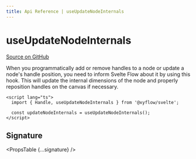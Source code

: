 ```yaml
---
title: Api Reference | useUpdateNodeInternals
---
```



# useUpdateNodeInternals

[Source on GitHub](https://github.com/wbkd/react-flow/blob/78169c992bf95a5dbc9bccbdc2a07725a307e2c3/packages/svelte/src/lib/hooks/useUpdateNodeInternals.ts/#L6)

When you programmatically add or remove handles to a node or update a node's
handle position, you need to inform Svelte Flow about it by using this hook. This
will update the internal dimensions of the node and properly reposition handles
on the canvas if necessary.

```svelte
<script lang="ts">
  import { Handle, useUpdateNodeInternals } from '@xyflow/svelte';

  const updateNodeInternals = useUpdateNodeInternals();
</script>
```

## Signature

<PropsTable {...signature} />
